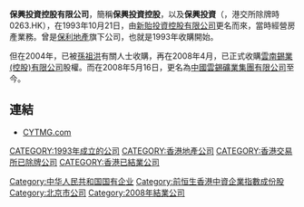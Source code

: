{{unsourced|date=2017年6月}}
'''保興投資控股有限公司'''，簡稱'''保興投資控股'''，以及'''保興投資'''（'''{{lang-en|Poly Investments Holdings Limited}}'''，港交所除牌時0263.HK），在1993年10月21日，由[[新貽投資控股有限公司|新貽投資控股有限公司]]更名而來，當時經營房產業務。曾是[[保利地產|保利地產]]旗下公司，也就是1993年收購開始。

但在2004年，已被[[孫祖洪|孫祖洪]]有關人士收購，再在2008年4月，已正式收購[[雲南錫業(控股)有限公司|雲南錫業(控股)有限公司]]股權。而在2008年5月16日，更名為[[中國雲錫礦業集團有限公司|中國雲錫礦業集團有限公司]]至今。

==連結==
*[http://www.cytmg.com CYTMG.com] {{Wayback|url=http://www.cytmg.com/ |date=20190811030732 }}

[[Category:中华人民共和国国有企业|Category:中华人民共和国国有企业]]
[[Category:前恒生香港中資企業指數成份股|Category:前恒生香港中資企業指數成份股]]<!--1993年9月至2001年10月-->
[[Category:北京市公司|Category:北京市公司]]
[[CATEGORY:1993年成立的公司|CATEGORY:1993年成立的公司]]
[[Category:2008年結業公司|Category:2008年結業公司]]
[[CATEGORY:香港地產公司|CATEGORY:香港地產公司]]
[[CATEGORY:香港交易所已除牌公司|CATEGORY:香港交易所已除牌公司]]
[[CATEGORY:香港已結業公司|CATEGORY:香港已結業公司]]